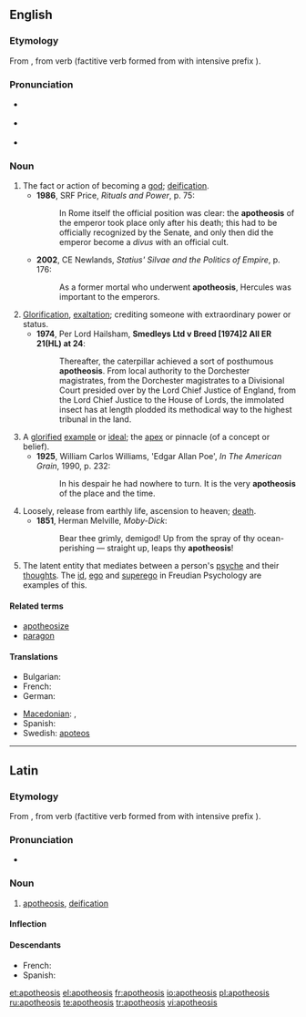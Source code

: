 {{was wotd|2007|November|11}}
==English==

===Etymology===
From {{etyl|grc}} {{term|ἀποθέωσις|sc=polytonic}}, from verb {{term|ἀποθεόω||deify|sc=polytonic}} (factitive verb formed from {{term|θεός||God|sc=polytonic}} with intensive prefix {{term|ἀπο-|sc=polytonic}}).

===Pronunciation===
* {{a|UK}} {{IPA|/əˌpɒθ.iːˈəʊ.sɪs/}}
* {{a|US}} {{IPA|/əˌpɑː.θiˈoʊ.sɪs/}}
* {{audio|en-us-apotheosis.ogg|Audio (US)}}
*: {{rhymes|əʊsɪs}}

===Noun===
{{en-noun|apotheoses}}

# The fact or action of becoming a [[god]]; [[deification]].
#*'''1986''', SRF Price, ''Rituals and Power'', p. 75:
#*:In Rome itself the official position was clear: the '''apotheosis''' of the emperor took place only after his death; this had to be officially recognized by the Senate, and only then did the emperor become a ''divus'' with an official cult.
#*'''2002''', CE Newlands, ''Statius' Silvae and the Politics of Empire'', p. 176:
#*:As a former mortal who underwent '''apotheosis''', Hercules was important to the emperors.
# [[glorification|Glorification]], [[exaltation]]; crediting someone with extraordinary power or status.
#*'''1974''', Per Lord Hailsham, '''Smedleys Ltd v Breed [1974]2 All ER 21(HL) at 24''':
#*:Thereafter, the caterpillar achieved a sort of posthumous '''apotheosis'''.  From local authority to the Dorchester magistrates, from the Dorchester magistrates to a Divisional Court presided over by the Lord Chief Justice of England, from the Lord Chief Justice to the House of Lords, the immolated insect has at length plodded its methodical way to the highest tribunal in the land.
# A [[glorify|glorified]] [[example]] or [[ideal]]; the [[apex]] or pinnacle (of a concept or belief).
#*'''1925''', William Carlos Williams, 'Edgar Allan Poe', ''In The American Grain'', 1990, p. 232:
#*:In his despair he had nowhere to turn.  It is the very '''apotheosis''' of the place and the time.
# Loosely, release from earthly life, ascension to heaven; [[death]].
#*'''1851''', Herman Melville, ''Moby-Dick'':
#*:Bear thee grimly, demigod! Up from the spray of thy ocean-perishing — straight up, leaps thy '''apotheosis'''!
# {{psychology}} The latent entity that mediates between a person's [[psyche]] and their [[thought]]s. The [[id]], [[ego]] and [[superego]] in Freudian Psychology are examples of this.

====Related terms====
* [[apotheosize]]
* [[paragon]]

====Translations====
{{trans-top|deification; becoming a god}}
* Bulgarian: {{t|bg|обожествяване}}
* French: {{t+|fr|apothéose|f}}
* German: {{t|de|Vergötterung|f}}
{{trans-mid}}
* [[Macedonian]]: {{t|mk|апотеоза|f|tr=apoteóza|sc=Cyrl}},  {{t|mk|боготворење|n|tr=bogotvórenje|sc=Cyrl}}
* Spanish: {{t|es|apoteosis|f}}
* Swedish: [[apoteos]] {{c}}
{{trans-bottom}}

----

==Latin==

===Etymology===
From {{etyl|grc|la}} {{term|ἀποθέωσις|sc=polytonic}}, from verb {{term|ἀποθεόω||deify|sc=polytonic}} (factitive verb formed from {{term|θεός||God|sc=polytonic}} with intensive prefix {{term|ἀπο-|sc=polytonic}}).

===Pronunciation===
* {{a|Classical}} {{IPA|/a.po.tʰeˈoː.sis/|lang=la}}

===Noun===
{{la-noun|apotheōsis|apotheosis|apotheōsis|f|third}}

# [[#English|apotheosis]], [[deification]]

====Inflection====
{{la-decl-3rd-PAR|apotheosis|apotheōsis|apotheos|apotheōs}}

====Descendants====
* French: {{l|fr|apothéose}}
* Spanish: {{l|es|apoteosis}}

[[et:apotheosis]]
[[el:apotheosis]]
[[fr:apotheosis]]
[[io:apotheosis]]
[[pl:apotheosis]]
[[ru:apotheosis]]
[[te:apotheosis]]
[[tr:apotheosis]]
[[vi:apotheosis]]
